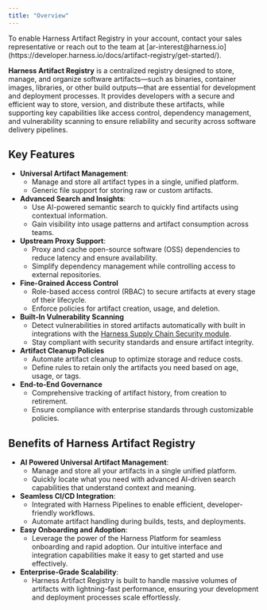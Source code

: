 ```yaml
---
title: "Overview"
---
```


<Note>
To enable Harness Artifact Registry in your account, contact your sales representative or reach out to the team at [ar-interest@harness.io](https://developer.harness.io/docs/artifact-registry/get-started/).
</Note>

**Harness Artifact Registry** is a centralized registry designed to store, manage, and organize software artifacts—such as binaries, container images, libraries, or other build outputs—that are essential for development and deployment processes. It provides developers with a secure and efficient way to store, version, and distribute these artifacts, while supporting key capabilities like access control, dependency management, and vulnerability scanning to ensure reliability and security across software delivery pipelines.

## Key Features

- **Universal Artifact Management**:
	- Manage and store all artifact types in a single, unified platform.
	- Generic file support for storing raw or custom artifacts.
- **Advanced Search and Insights**:
	- Use AI-powered semantic search to quickly find artifacts using contextual information.
	- Gain visibility into usage patterns and artifact consumption across teams.
- **Upstream Proxy Support**:
	- Proxy and cache open-source software (OSS) dependencies to reduce latency and ensure availability.
	- Simplify dependency management while controlling access to external repositories.
- **Fine-Grained Access Control**
	- Role-based access control (RBAC) to secure artifacts at every stage of their lifecycle.
	- Enforce policies for artifact creation, usage, and deletion.
- **Built-In Vulnerability Scanning**
	- Detect vulnerabilities in stored artifacts automatically with built in integrations with the [Harness Supply Chain Security module](https://developer.harness.io/docs/software-supply-chain-assurance/).
	- Stay compliant with security standards and ensure artifact integrity.
- **Artifact Cleanup Policies**
	- Automate artifact cleanup to optimize storage and reduce costs.
	- Define rules to retain only the artifacts you need based on age, usage, or tags.
- **End-to-End Governance**
	- Comprehensive tracking of artifact history, from creation to retirement.
	- Ensure compliance with enterprise standards through customizable policies.

## Benefits of Harness Artifact Registry

- **AI Powered Universal Artifact Management**:
	- Manage and store all your artifacts in a single unified platform.
	- Quickly locate what you need with advanced AI-driven search capabilities that understand context and meaning.
- **Seamless CI/CD Integration**:
	- Integrated with Harness Pipelines to enable efficient, developer-friendly workflows.
	- Automate artifact handling during builds, tests, and deployments.
- **Easy Onboarding and Adoption**:
	- Leverage the power of the Harness Platform for seamless onboarding and rapid adoption. Our intuitive interface and integration capabilities make it easy to get started and use effectively.
- **Enterprise-Grade Scalability**:
	- Harness Artifact Registry is built to handle massive volumes of artifacts with lightning-fast performance, ensuring your development and deployment processes scale effortlessly.
